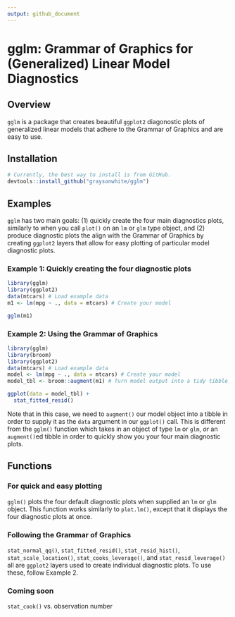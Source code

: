 ```yaml
---
output: github_document
---
```


# gglm: Grammar of Graphics for (Generalized) Linear Model Diagnostics

## Overview

`gglm` is a package that creates beautiful `ggplot2` diagonostic plots of generalized linear models that adhere to the Grammar of Graphics and are easy to use. 

## Installation 

```r
# Currently, the best way to install is from GitHub.
devtools::install_github("graysonwhite/gglm")
```

## Examples

`gglm` has two main goals: (1) quickly create the four main diagnostics plots, similarly to when you call `plot()` on an `lm` or `glm` type object, and (2) produce diagnostic plots the align with the Grammar of Graphics by creating `ggplot2` layers that allow for easy plotting of particular model diagnostic plots. 

### Example 1: Quickly creating the four diagnostic plots

```r
library(gglm)
library(ggplot2)
data(mtcars) # Load example data
m1 <- lm(mpg ~ ., data = mtcars) # Create your model

gglm(m1)
```

### Example 2: Using the Grammar of Graphics

```r
library(gglm) 
library(broom) 
library(ggplot2)
data(mtcars) # Load example data
model <- lm(mpg ~ ., data = mtcars) # Create your model
model_tbl <- broom::augment(m1) # Turn model output into a tidy tibble

ggplot(data = model_tbl) +
  stat_fitted_resid()
```

Note that in this case, we need to `augment()` our model object into a tibble in order to supply it as the `data` argument in our `ggplot()` call. This is different from the `gglm()` function which takes in an object of type `lm` or `glm`, *or* an `augment()`ed tibble in order to quickly show you your four main diagnostic plots.

## Functions

### For quick and easy plotting

`gglm()` plots the four default diagnostic plots when supplied an `lm` or `glm` object. This function works similarly to `plot.lm()`, except that it displays the four diagnostic plots at once.

### Following the Grammar of Graphics

`stat_normal_qq()`, `stat_fitted_resid()`, `stat_resid_hist()`, `stat_scale_location()`, `stat_cooks_leverage()`, and `stat_resid_leverage()` all are `ggplot2` layers used to create individual diagnostic plots. To use these, follow Example 2. 

### Coming soon

`stat_cook()` vs. observation number
